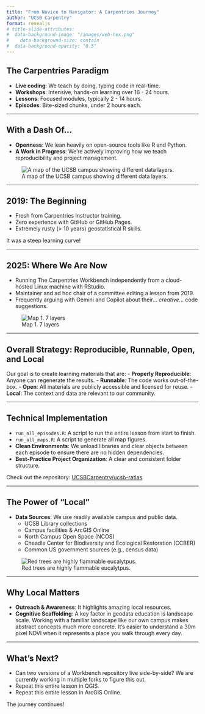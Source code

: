 ```yaml
---
title: "From Novice to Navigator: A Carpentries Journey"
author: "UCSB Carpentry"
format: revealjs
# title-slide-attributes:
#  data-background-image: "/images/web-hex.png"
#    data-background-size: contain
#  data-background-opacity: "0.5"
---
```


## The Carpentries Paradigm

-   **Live coding**: We teach by doing, typing code in real-time.
-   **Workshops**: Intensive, hands-on learning over 16 - 24 hours.
-   **Lessons**: Focused modules, typically 2 - 14 hours.
-   **Episodes**: Bite-sized chunks, under 2 hours each.

---

## With a Dash Of...

-   **Openness**: We lean heavily on open-source tools like R and Python.
-   **A Work in Progress**: We're actively improving how we teach reproducibility and project management.

![A map of the UCSB campus showing different data layers.](https://raw.githubusercontent.com/UCSBCarpentry/ucsb-ratlas/main/fig/01-intro-map-1.png)

---

## 2019: The Beginning

-   Fresh from Carpentries Instructor training.
-   Zero experience with GitHub or GitHub Pages.
-   Extremely rusty (> 10 years) geostatistical R skills.

It was a steep learning curve!

---

## 2025: Where We Are Now

-   Running The Carpentries Workbench independently from a cloud-hosted Linux machine with RStudio.
-   Maintainer and ad hoc chair of a committee editing a lesson from 2019.
-   Frequently arguing with Gemini and Copilot about their... *creative*... code suggestions.

![Map 1. 7 layers](images/map_01.png)

---

## Overall Strategy: Reproducible, Runnable, Open, and Local

Our goal is to create learning materials that are:
-   **Properly Reproducible**: Anyone can regenerate the results.
-   **Runnable**: The code works out-of-the-box.
-   **Open**: All materials are publicly accessible and licensed for reuse.
-   **Local**: The context and data are relevant to our community.

---

## Technical Implementation

-   `run_all_episodes.R`: A script to run the entire lesson from start to finish.
-   `run_all_maps.R`: A script to generate all map figures.
-   **Clean Environments**: We unload libraries and clear objects between each episode to ensure there are no hidden dependencies.
-   **Best-Practice Project Organization**: A clear and consistent folder structure.

Check out the repository: [UCSBCarpentry/ucsb-ratlas](https://github.com/UCSBCarpentry/ucsb-ratlas)

---

## The Power of "Local"

-   **Data Sources**: We use readily available campus and public data.
    -   UCSB Library collections
    -   Campus facilities & ArcGIS Online
    -   North Campus Open Space (NCOS)
    -   Cheadle Center for Biodiversity and Ecological Restoration (CCBER)
    -   Common US government sources (e.g., census data)

![Red trees are highly flammable eucalytpus.](images/map_0w.png?raw=true)

---

## Why Local Matters

-   **Outreach & Awareness**: It highlights amazing local resources.
-   **Cognitive Scaffolding**: A key factor in geodata education is landscape scale. Working with a familiar landscape like our own campus makes abstract concepts much more concrete. It's easier to understand a 30m pixel NDVI when it represents a place you walk through every day.

---

## What’s Next?

-   Can two versions of a Workbench repository live side-by-side? We are currently working in multiple forks to figure this out.
-   Repeat this entire lesson in QGIS.
-   Repeat this entire lesson in ArcGIS Online.

The journey continues!

